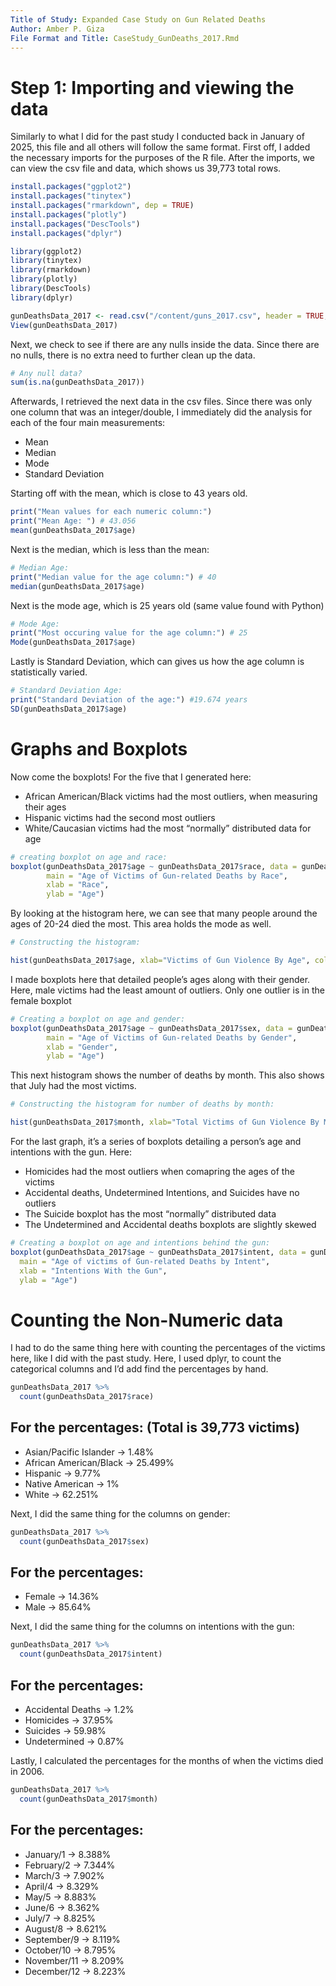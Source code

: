---
Title of Study: Expanded Case Study on Gun Related Deaths 
Author: Amber P. Giza
File Format and Title: CaseStudy_GunDeaths_2017.Rmd
---

# Step 1: Importing and viewing the data

Similarly to what I did for the past study I conducted back in January of 2025, 
this file and all others will follow the same format. First off, I added the necessary 
imports for the purposes of the R file. After the imports, we can view the csv file 
and data, which shows us 39,773 total rows. 

```{r}
install.packages("ggplot2")
install.packages("tinytex")
install.packages("rmarkdown", dep = TRUE)
install.packages("plotly")
install.packages("DescTools")
install.packages("dplyr")

library(ggplot2)
library(tinytex)
library(rmarkdown)
library(plotly)
library(DescTools)
library(dplyr)

gunDeathsData_2017 <- read.csv("/content/guns_2017.csv", header = TRUE, sep = ",")
View(gunDeathsData_2017)
```

Next, we check to see if there are any nulls inside the data. Since there are no nulls,
there is no extra need to further clean up the data.

```{r}
# Any null data?
sum(is.na(gunDeathsData_2017))
```

Afterwards, I retrieved the next data in the csv files. Since there was only one column
that was an integer/double, I immediately did the analysis for each of the four main measurements:

* Mean
* Median
* Mode
* Standard Deviation

Starting off with the mean, which is close to 43 years old.

```{r}
print("Mean values for each numeric column:")
print("Mean Age: ") # 43.056
mean(gunDeathsData_2017$age)
```

Next is the median, which is less than the mean:

```{r}
# Median Age:
print("Median value for the age column:") # 40
median(gunDeathsData_2017$age)
```

Next is the mode age, which is 25 years old (same value found with Python)

```{r}
# Mode Age:
print("Most occuring value for the age column:") # 25
Mode(gunDeathsData_2017$age)
```

Lastly is Standard Deviation, which can gives us how the age column is statistically varied.

```{r}
# Standard Deviation Age:
print("Standard Deviation of the age:") #19.674 years
SD(gunDeathsData_2017$age)
```

# Graphs and Boxplots

Now come the boxplots! For the five that I generated here:

* African American/Black victims had the most outliers, when measuring their ages
* Hispanic victims had the second most outliers
* White/Caucasian victims had the most "normally" distributed data for age

```{r, echo=FALSE}
# creating boxplot on age and race:
boxplot(gunDeathsData_2017$age ~ gunDeathsData_2017$race, data = gunDeathsData_2017,
        main = "Age of Victims of Gun-related Deaths by Race",
        xlab = "Race",
        ylab = "Age")
```

By looking at the histogram here, we can see that many people around the ages of 20-24
died the most. This area holds the mode as well.

```{r, echo=FALSE}
# Constructing the histogram:

hist(gunDeathsData_2017$age, xlab="Victims of Gun Violence By Age", col = "red", border = "black")
```

I made boxplots here that detailed people's ages along with their gender. Here, male victims
had the least amount of outliers. Only one outlier is in the female boxplot

```{r, echo=FALSE}
# Creating a boxplot on age and gender:
boxplot(gunDeathsData_2017$age ~ gunDeathsData_2017$sex, data = gunDeathsData_2017,
        main = "Age of Victims of Gun-related Deaths by Gender",
        xlab = "Gender",
        ylab = "Age")
```

This next histogram shows the number of deaths by month. This also shows that July had the most 
victims.

```{r, echo=FALSE}
# Constructing the histogram for number of deaths by month:

hist(gunDeathsData_2017$month, xlab="Total Victims of Gun Violence By Month", col = "blue", border = "black")
```

For the last graph, it's a series of boxplots detailing a person's age and intentions with the gun.
Here:

* Homicides had the most outliers when comapring the ages of the victims
* Accidental deaths, Undetermined Intentions, and Suicides have no outliers
* The Suicide boxplot has the most "normally" distributed data
* The Undetermined and Accidental deaths boxplots are slightly skewed

```{r, echo=FALSE}
# Creating a boxplot on age and intentions behind the gun:
boxplot(gunDeathsData_2017$age ~ gunDeathsData_2017$intent, data = gunDeathsData_2017,
  main = "Age of victims of Gun-related Deaths by Intent",
  xlab = "Intentions With the Gun",
  ylab = "Age")
```
# Counting the Non-Numeric data

I had to do the same thing here with counting the percentages of the victims here, like I did with 
the past study. Here, I used dplyr, to count the categorical columns and I'd add find the percentages
by hand. 

```{r}
gunDeathsData_2017 %>%
  count(gunDeathsData_2017$race)
```

## For the percentages: (Total is 39,773 victims)
* Asian/Pacific Islander -> 1.48%
* African American/Black -> 25.499%
* Hispanic -> 9.77%
* Native American -> 1%
* White -> 62.251%

Next, I did the same thing for the columns on gender:

```{r}
gunDeathsData_2017 %>%
  count(gunDeathsData_2017$sex)
```

## For the percentages:
* Female -> 14.36%
* Male -> 85.64%

Next, I did the same thing for the columns on intentions with the gun:

```{r}
gunDeathsData_2017 %>%
  count(gunDeathsData_2017$intent)
```

## For the percentages:
* Accidental Deaths -> 1.2%
* Homicides -> 37.95%
* Suicides -> 59.98%
* Undetermined -> 0.87%

Lastly, I calculated the percentages for the months of when the victims died in 2006.

```{r}
gunDeathsData_2017 %>%
  count(gunDeathsData_2017$month)
```

## For the percentages:
* January/1 -> 8.388%
* February/2 -> 7.344%
* March/3 -> 7.902%
* April/4 -> 8.329%
* May/5 -> 8.883%
* June/6 -> 8.362%
* July/7 -> 8.825%
* August/8 -> 8.621%
* September/9 -> 8.119%
* October/10 -> 8.795%
* November/11 -> 8.209%
* December/12 -> 8.223%